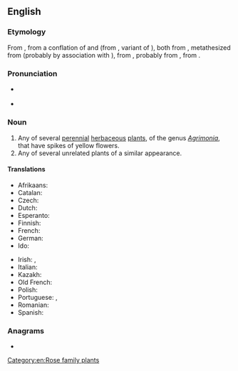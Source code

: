 ==English==

===Etymology===
From {{etyl|enm|en}} {{m|enm|egremoyne}}, from a conflation of {{etyl|ang|en}} {{m|ang|agrimonia}} and {{etyl|frm|en}} {{m|frm|agremoine}} (from {{etyl|fro|en}} {{m|fro|agremoine}}, variant of {{m|fro|aegremone}}), both from {{etyl|LL.|en}} {{m|la|agrimōnia}}, metathesized from {{etyl|la|en}} {{m|la|argemōnia||a kind of poppy}} (probably by association with {{m|la|ager|ager, agri-|field}}), from {{etyl|grc|en}} {{m|grc|ἀργεμώνη||{{taxlink|Papaver argemone|species|ver=190611}}, [[prickly poppy]]}}, probably from {{m|grc|ἄργεμον||[[leucoma]]}}, from {{m|grc|ἀργός||white}}.

===Pronunciation===
* {{a|RP}} {{IPA|/ˈæɡ.ɹɪ.mən.i/|lang=en}}
* {{a|GA}} {{IPA|/ˈæɡ.ɹɪˌmoʊ.ni/|lang=en}}

===Noun===
{{wikipedia}}
{{en-noun|agrimonies}}

# Any of several [[perennial]] [[herbaceous]] [[plant]]s, of the genus ''[[Agrimonia]]'', that have spikes of yellow flowers.
# Any of several unrelated plants of a similar appearance.

====Translations====
{{trans-top|plant of the genus ''Agrimonia''}}
* Afrikaans: {{t|af|akkermonie|f}}
* Catalan: {{t|ca|agrimònia|f}}
* Czech: {{t|cs|řepík|m}}
* Dutch: {{t+|nl|agrimonie}}
* Esperanto: {{t|eo|agrimonio}}
* Finnish: {{t+|fi|verijuuri}}
* French: {{t+|fr|aigremoine|f}}
* German: {{t+|de|Odermennig|m}}
* Ido: {{t+|io|agrimonio}}
{{trans-mid}}
* Irish: {{t|ga|airgeadán|m}}, {{t|ga|marbhdhraighean|m}}
* Italian: {{t|it|agrimonia|f}}
* Kazakh: {{t|kk|ошаған}}
* Old French: {{t|fro|aegremone|f}}
* Polish: {{t|pl|rzepik|m}}
* Portuguese: {{t|pt|agrimónia|f}} {{qualifier|Portugal}}, {{t+|pt|agrimônia|f}} {{qualifier|Brazil}}
* Romanian: {{t+|ro|turiță-mare|f}}
* Spanish: {{t+|es|agrimonia|f}}
{{trans-bottom}}

===Anagrams===
* {{anagrams|en|a=agimnory|myriagon}}

[[Category:en:Rose family plants]]